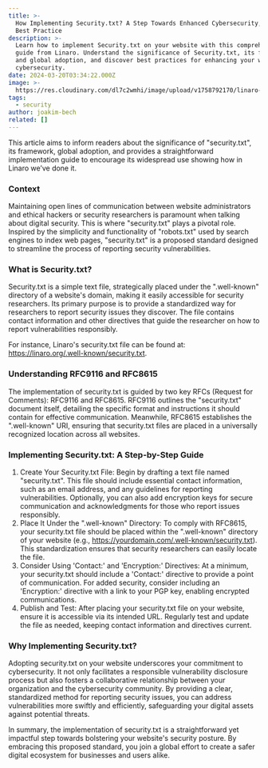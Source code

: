 ```yaml
---
title: >-
  How Implementing Security.txt? A Step Towards Enhanced Cybersecurity, a Linaro
  Best Practice
description: >-
  Learn how to implement Security.txt on your website with this comprehensive
  guide from Linaro. Understand the significance of Security.txt, its framework,
  and global adoption, and discover best practices for enhancing your website's
  cybersecurity.
date: 2024-03-20T03:34:22.000Z
image: >-
  https://res.cloudinary.com/dl7c2wmhi/image/upload/v1758792170/linaro-website/images/blog/Banner_Security
tags:
  - security
author: joakim-bech
related: []
---
```


This article aims to inform readers about the significance of "security.txt", its framework, global adoption, and provides a straightforward implementation guide to encourage its widespread use showing how in Linaro we’ve done it.

### **Context**

Maintaining open lines of communication between website administrators and ethical hackers or security researchers is paramount when talking about digital security. This is where "security.txt" plays a pivotal role. Inspired by the simplicity and functionality of "robots.txt" used by search engines to index web pages, "security.txt" is a proposed standard designed to streamline the process of reporting security vulnerabilities.

### **What is Security.txt?**

Security.txt is a simple text file, strategically placed under the ".well-known" directory of a website's domain, making it easily accessible for security researchers. Its primary purpose is to provide a standardized way for researchers to report security issues they discover. The file contains contact information and other directives that guide the researcher on how to report vulnerabilities responsibly.

For instance, Linaro's security.txt file can be found at: https://linaro.org/.well-known/security.txt.

### **Understanding RFC9116 and RFC8615**

The implementation of security.txt is guided by two key RFCs (Request for Comments): RFC9116 and RFC8615. RFC9116 outlines the "security.txt" document itself, detailing the specific format and instructions it should contain for effective communication. Meanwhile, RFC8615 establishes the ".well-known" URI, ensuring that security.txt files are placed in a universally recognized location across all websites.

### Implementing Security.txt: A Step-by-Step Guide

1. Create Your Security.txt File: Begin by drafting a text file named "security.txt". This file should include essential contact information, such as an email address, and any guidelines for reporting vulnerabilities. Optionally, you can also add encryption keys for secure communication and acknowledgments for those who report issues responsibly.
2. Place It Under the ".well-known" Directory: To comply with RFC8615, your security.txt file should be placed within the ".well-known" directory of your website (e.g., https://yourdomain.com/.well-known/security.txt). This standardization ensures that security researchers can easily locate the file.
3. Consider Using 'Contact:' and 'Encryption:' Directives: At a minimum, your security.txt should include a 'Contact:' directive to provide a point of communication. For added security, consider including an 'Encryption:' directive with a link to your PGP key, enabling encrypted communications.
4. Publish and Test: After placing your security.txt file on your website, ensure it is accessible via its intended URL. Regularly test and update the file as needed, keeping contact information and directives current.

### Why Implementing Security.txt?

Adopting security.txt on your website underscores your commitment to cybersecurity. It not only facilitates a responsible vulnerability disclosure process but also fosters a collaborative relationship between your organization and the cybersecurity community. By providing a clear, standardized method for reporting security issues, you can address vulnerabilities more swiftly and efficiently, safeguarding your digital assets against potential threats.

In summary, the implementation of security.txt is a straightforward yet impactful step towards bolstering your website's security posture. By embracing this proposed standard, you join a global effort to create a safer digital ecosystem for businesses and users alike.

